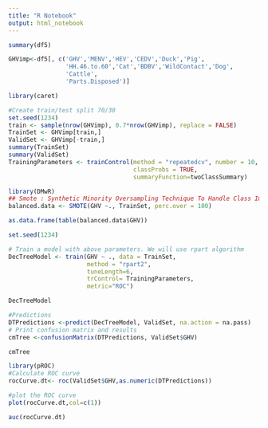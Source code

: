 ---
title: "R Notebook"
output: html_notebook
---



```{r}
summary(df5)
```
```{r}
GHVimp<-df5[, c('GHV','MENV','HEV','CEDV','Duck','Pig',
                'HH.46.to.60','Cat','BDBV','WildContact','Dog',
                'Cattle',
                'Parts.Disposed')]
```
```{r}
library(caret)
```

```{r}
#Create train/test split 70/30
set.seed(1234)
train <- sample(nrow(GHVimp), 0.7*nrow(GHVimp), replace = FALSE)
TrainSet <- GHVimp[train,]
ValidSet <- GHVimp[-train,]
summary(TrainSet)
summary(ValidSet)
TrainingParameters <- trainControl(method = "repeatedcv", number = 10, repeats=10,
                                   classProbs = TRUE,
                                   summaryFunction=twoClassSummary)
```
```{r}
library(DMwR)
## Smote : Synthetic Minority Oversampling Technique To Handle Class Imbalance In Binary Classification; code below puts it at 1:1 balance
balanced.data <- SMOTE(GHV ~., TrainSet, perc.over = 100)

as.data.frame(table(balanced.data$GHV))
```
```{r}
set.seed(1234)

# Train a model with above parameters. We will use rpart algorithm
DecTreeModel <- train(GHV ~ ., data = TrainSet, 
                      method = "rpart2",
                      tuneLength=6,
                      trControl= TrainingParameters,
                      metric="ROC")

```
```{r}
DecTreeModel
```

```{r}
#Predictions
DTPredictions <-predict(DecTreeModel, ValidSet, na.action = na.pass)
# Print confusion matrix and results
cmTree <-confusionMatrix(DTPredictions, ValidSet$GHV)
```
```{r}
cmTree
```


```{r}
library(pROC)
#Calculate ROC curve
rocCurve.dt<- roc(ValidSet$GHV,as.numeric(DTPredictions))

```
```{r}
#plot the ROC curve
plot(rocCurve.dt,col=c(1))
```
```{r}
auc(rocCurve.dt)
```


